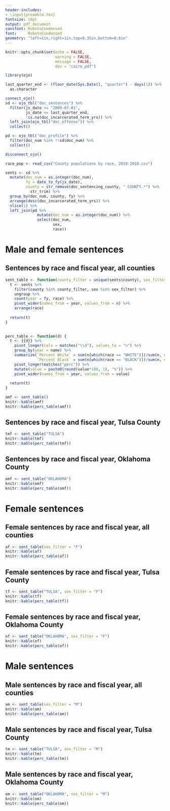 ```yaml
---
header-includes:
- \input{preamble.tex}
fontsize: 10pt
output: pdf_document
sansfont: RobotoCondensed
font:     RobotoCondensed
geometry: "left=1in,right=1in,top=0.35in,bottom=0.6in"
---
```


```r
knitr::opts_chunk$set(echo = FALSE,
                      warning = FALSE,
                      message = FALSE,
                      dev = "cairo_pdf")

library(ojo)

last_quarter_end <- (floor_date(Sys.Date(), "quarter") - days(1)) %>% 
  as.character

connect_ojo()
sd <- ojo_tbl("doc_sentences") %>% 
  filter(js_date >= "2009-07-01",
         js_date <= last_quarter_end,
         !is.na(doc_incarcerated_term_yrs)) %>%
  left_join(ojo_tbl("doc_offense")) %>% 
  collect()

pd <- ojo_tbl("doc_profile") %>% 
  filter(doc_num %in% !!sd$doc_num) %>% 
  collect()

disconnect_ojo()

race_pop <- read_csv("County populations by race, 2010-2018.csv")

sents <- sd %>% 
  mutate(doc_num = as.integer(doc_num),
         fy = date_to_fy(js_date),
         county = str_remove(doc_sentencing_county, " COUNTY.*") %>% 
           str_trim) %>% 
  group_by(doc_num, county, fy) %>%
  arrange(desc(doc_incarcerated_term_yrs)) %>% 
  slice(1) %>% 
  left_join(pd %>% 
              mutate(doc_num = as.integer(doc_num)) %>% 
              select(doc_num, 
                     sex,
                     race))

```

\ojologo{}
\ojotitle{Oklahoma DOC Equity Report}

# Male and female sentences
## Sentences by race and fiscal year, all counties

```r
sent_table <- function(county_filter = unique(sents$county), sex_filter = c("M", "F")) {
  t <- sents %>%
    filter(county %in% county_filter, sex %in% sex_filter) %>% 
    ungroup %>% 
    count(year = fy, race) %>%
    pivot_wider(names_from = year, values_from = n) %>% 
    arrange(race)
  
  return(t)
}
  

perc_table <- function(d) {
  t <- {{d}} %>%
    pivot_longer(cols = matches("\\d"), values_to = "n") %>% 
    group_by(year = name) %>% 
    summarize(`Percent White` = sum(n[which(race == "WHITE")])/sum(n, na.rm = TRUE),
              `Percent Black` = sum(n[which(race == "BLACK")])/sum(n, na.rm = TRUE)) %>% 
    pivot_longer(matches("perc")) %>%
    mutate(value = paste0(round(value*100, 1), "%")) %>% 
    pivot_wider(names_from = year, values_from = value)
  
  return(t)
}

amf <- sent_table()
knitr::kable(amf)
knitr::kable(perc_table(amf))
```

## Sentences by race and fiscal year, Tulsa County

```r
tmf <- sent_table("TULSA")
knitr::kable(tmf)
knitr::kable(perc_table(tmf))
```

## Sentences by race and fiscal year, Oklahoma County

```r
omf <- sent_table("OKLAHOMA")
knitr::kable(omf)
knitr::kable(perc_table(omf))
```

\pagebreak

# Female sentences
## Female sentences by race and fiscal year, all counties

```r
af <- sent_table(sex_filter = "F")
knitr::kable(af)
knitr::kable(perc_table(af))
```

## Female sentences by race and fiscal year, Tulsa County

```r
tf <- sent_table("TULSA", sex_filter = "F")
knitr::kable(tf)
knitr::kable(perc_table(tf))
```

## Female sentences by race and fiscal year, Oklahoma County

```r
of <- sent_table("OKLAHOMA", sex_filter = "F")
knitr::kable(of)
knitr::kable(perc_table(of))
```

\pagebreak

# Male sentences
## Male sentences by race and fiscal year, all counties

```r
am <- sent_table(sex_filter = "M")
knitr::kable(am)
knitr::kable(perc_table(am))
```

## Male sentences by race and fiscal year, Tulsa County

```r
tm <- sent_table("TULSA", sex_filter = "M")
knitr::kable(tm)
knitr::kable(perc_table(tm))
```

## Male sentences by race and fiscal year, Oklahoma County

```r
om <- sent_table("OKLAHOMA", sex_filter = "M")
knitr::kable(om)
knitr::kable(perc_table(om))
```
